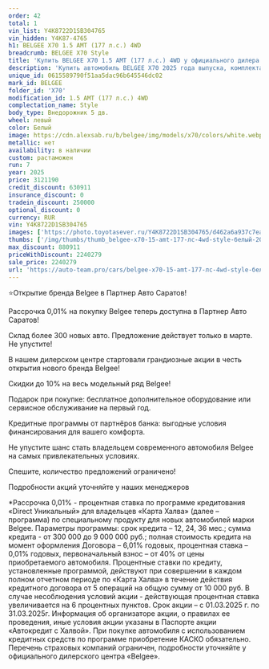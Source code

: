 ```yaml
---
order: 42
total: 1
vin_list: Y4K8722D1SB304765
vin_hidden: Y4K87-4765
h1: BELGEE X70 1.5 AMT (177 л.с.) 4WD
breadcrumb: BELGEE X70 Style
title: 'Купить BELGEE X70 1.5 AMT (177 л.с.) 4WD у официального дилера в Балаково'
description: 'Купить автомобиль BELGEE X70 2025 года выпуска, комплектация Style, цвет - Белый, двигатель - 1.5 AMT (177 л.с.) 4WD у официального дилера в г. Балаково. Стоимость данного автомобиля BELGEE X70 – 2240279'
unique_id: 0615589790f51aa5dac96b645546dc02
mark_id: BELGEE
folder_id: 'X70'
modification_id: 1.5 AMT (177 л.с.) 4WD
complectation_name: Style
body_type: Внедорожник 5 дв.
wheel: левый
color: Белый
image: https://cdn.alexsab.ru/b/belgee/img/models/x70/colors/white.webp
metallic: нет
availability: в наличии
custom: растаможен
run: 7
year: 2025
price: 3121190
credit_discount: 630911
insurance_discount: 0
tradein_discount: 250000
optional_discount: 0
currency: RUR
vin: Y4K8722D1SB304765
images: ['https://photo.toyotasever.ru/Y4K8722D1SB304765/d462a6a937c7ea3a4274b0367d0d7972.jpeg', 'https://photo.toyotasever.ru/Y4K8722D1SB304765/88727356130cd75b3457f73895b96f41.jpeg', 'https://photo.toyotasever.ru/Y4K8722D1SB304765/8e65d5b6122394817911dbeb8189799a.jpeg', 'https://photo.toyotasever.ru/Y4K8722D1SB304765/148592cc000c35565556ce5a56be9209.jpeg', 'https://photo.toyotasever.ru/Y4K8722D1SB304765/2f758ee16f3b9035aedd30aa02957420.jpeg', 'https://photo.toyotasever.ru/Y4K8722D1SB304765/cf6fe2b3feaabe50c14f7d2c94fda578.jpeg', 'https://photo.toyotasever.ru/Y4K8722D1SB304765/0ba6014f20477d93357a59421a35ef12.jpeg', 'https://photo.toyotasever.ru/Y4K8722D1SB304765/9c28499ba499982dc5c20d5f510b15b0.jpeg', 'https://photo.toyotasever.ru/Y4K8722D1SB304765/fce3f586cc97a1ee9433a9b9c11d6b46.jpeg', 'https://photo.toyotasever.ru/Y4K8722D1SB304765/8636082efba2d7a8ef6a71138c608f89.jpeg', 'https://photo.toyotasever.ru/Y4K8722D1SB304765/c79e248b7fb3bb9d890c994355c62375.jpeg', 'https://photo.toyotasever.ru/Y4K8722D1SB304765/00339b9aa92b078cec53885f7c3e3081.jpeg', 'https://photo.toyotasever.ru/Y4K8722D1SB304765/e4a1a39fbf93a45196b1f78643b25780.jpeg', 'https://photo.toyotasever.ru/Y4K8722D1SB304765/6ca8011e02603a671b4048f0464f593e.jpeg', 'https://photo.toyotasever.ru/Y4K8722D1SB304765/aaaf7e168f548fb482fe521953fd79f3.jpeg', 'https://photo.toyotasever.ru/Y4K8722D1SB304765/5abf3260315d61d298b063b9521d5c51.jpeg', 'https://photo.toyotasever.ru/Y4K8722D1SB304765/b2ca637c9c9bcdf70d12ae864cc8d3d4.jpeg']
thumbs: ['/img/thumbs/thumb_belgee-x70-15-amt-177-лс-4wd-style-белый-2025_d7972_0.webp', '/img/thumbs/thumb_belgee-x70-15-amt-177-лс-4wd-style-белый-2025_96f41_1.webp', '/img/thumbs/thumb_belgee-x70-15-amt-177-лс-4wd-style-белый-2025_9799a_2.webp', '/img/thumbs/thumb_belgee-x70-15-amt-177-лс-4wd-style-белый-2025_e9209_3.webp', '/img/thumbs/thumb_belgee-x70-15-amt-177-лс-4wd-style-белый-2025_57420_4.webp']
max_discount: 880911
priceWithDiscount: 2240279
sale_price: 2240279
url: 'https://auto-team.pro/cars/belgee-x70-15-amt-177-лс-4wd-style-белый-2025/'
---
```

<p>
 ⭐Открытие бренда Belgee в Партнер Авто Саратов!
</p>
<p>
</p>
<p>
 Рассрочка 0,01% на покупку Belgee теперь доступна в Партнер Авто Саратов!
</p>
<p>
 Склад более 300 новых авто. Предложение действует только в марте. He упустите!
</p>
<p>
</p>
<p>
 В нашем дилерском центре стартовали грандиозные акции в честь открытия нового бренда Belgee!
</p>
<p>
</p>
<p>
 Скидки дo 10% нa весь модельный ряд Belgee!
</p>
<p>
 Подарок при покупке: бесплатное дополнительное оборудование или сервисное обслуживание на первый год.
</p>
<p>
 Кредитные программы от партнёров банка: выгодные условия финансирования для вашего комфорта.
</p>
<p>
</p>
<p>
 Не упустите шанс стать владельцем современного автомобиля Belgee на самых привлекательных условиях.
</p>
<p>
 Спешите, количество предложений ограничено!
</p>
<p>
</p>
<p>
 Подробности акций уточняйте у наших менеджеров
</p>
<p>
</p>
<p>
 *Рассрочка 0,01% - процентная ставка по программе кредитования «Dirесt Уникальный» для владельцев «Карта Халва» (далее – программа) по специальному продукту для новых автомобилей марки Belgee. Параметры программы: срок кредита – 12, 24, 36 мес.; сумма кредита - от 300 000 до 9 000 000 руб.; полная стоимость кредита на момент оформления Договора – 6,01% годовых, процентная ставка – 0,01% годовых, первоначальный взнос – от 40% от цены приобретаемого автомобиля. Процентные ставки по кредиту, установленные программой, действуют при совершении в каждом полном отчетном периоде по «Карта Халва» в течение действия кредитного договора от 5 операций на общую сумму от 10 000 руб. В случае несоблюдения условий акции - действующая процентная ставка увеличивается на 6 процентных пунктов. Срок акции – с 01.03.2025 г. по 31.03.2025г. Информация об организаторе акции, о правилах ее проведения, иные условия акции указаны в Паспорте акции «Автокредит с Халвой». При покупке автомобиля с использованием кредитных средств по программе приобретение КАСКО обязательно. Перечень страховых компаний ограничен, подробности уточняйте у официального дилерского центра «Belgee».
</p>
